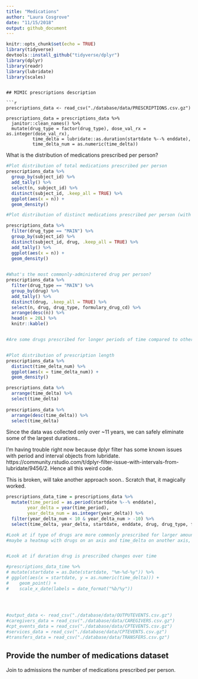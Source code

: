 ```yaml
---
title: "Medications"
author: "Laura Cosgrove"
date: "11/15/2018"
output: github_document
---
```


```r
knitr::opts_chunk$set(echo = TRUE)
library(tidyverse)
devtools::install_github("tidyverse/dplyr")
library(dplyr)
library(readr)
library(lubridate)
library(scales)

```
```

## MIMIC prescriptions description

```r

prescriptions_data <- read_csv("./database/data/PRESCRIPTIONS.csv.gz")
  
prescriptions_data = prescriptions_data %>% 
  janitor::clean_names() %>% 
  mutate(drug_type = factor(drug_type), dose_val_rx = as.integer(dose_val_rx),
          time_delta = lubridate::as.duration(startdate %--% enddate),
          time_delta_num = as.numeric(time_delta))

```

What is the distribution of medications prescribed per person?
```r
#Plot distribution of total medications prescribed per person
prescriptions_data %>% 
  group_by(subject_id) %>% 
  add_tally() %>% 
  select(n, subject_id) %>% 
  distinct(subject_id, .keep_all = TRUE) %>% 
  ggplot(aes(x = n)) +
  geom_density()

#Plot distribution of distinct medications prescribed per person (with drug type not equal to an additive)

prescriptions_data %>%
  filter(drug_type == "MAIN") %>% 
  group_by(subject_id) %>% 
  distinct(subject_id, drug, .keep_all = TRUE) %>% 
  add_tally() %>% 
  ggplot(aes(x = n)) +
  geom_density()
  

#What's the most commonly-administered drug per person?
prescriptions_data %>%
  filter(drug_type == "MAIN") %>% 
  group_by(drug) %>% 
  add_tally() %>% 
  distinct(drug, .keep_all = TRUE) %>% 
  select(n, drug, drug_type, formulary_drug_cd) %>% 
  arrange(desc(n)) %>% 
  head(n = 20L) %>% 
  knitr::kable()


#Are some drugs prescribed for longer periods of time compared to others?


#Plot distribution of prescription length
prescriptions_data %>% 
  distinct(time_delta_num) %>% 
  ggplot(aes(x = time_delta_num)) +
  geom_density()

prescriptions_data %>% 
  arrange(time_delta) %>% 
  select(time_delta) 
  
prescriptions_data %>% 
  arrange(desc(time_delta)) %>% 
  select(time_delta) 
```

Since the data was collected only over ~11 years, we can safely eliminate some of the largest durations..

I'm having trouble right now because dplyr filter has some known issues with period and interval objects from lubridate. https://community.rstudio.com/t/dplyr-filter-issue-with-intervals-from-lubridate/9456/2. Hence all this weird code.


This is broken, will take another approach soon.. Scratch that, it magically worked.
```r

prescriptions_data_time = prescriptions_data %>% 
  mutate(time_period = as.period(startdate %--% enddate),
        year_delta = year(time_period),
        year_delta_num = as.integer(year_delta)) %>% 
  filter(year_delta_num < 10 & year_delta_num > -10) %>% 
  select(time_delta, year_delta, startdate, enddate, drug, drug_type, formulary_drug_cd, subject_id)

#Look at if type of drugs are more commonly prescribed for larger amounts of time
#maybe a heatmap with drugs on an axis and time_delta on another axis, with instances prescribed as fill


#Look at if duration drug is prescribed changes over time

#prescriptions_data_time %>% 
# mutate(startdate = as.Date(startdate, "%m-%d-%y")) %>% 
# ggplot(aes(x = startdate, y = as.numeric(time_delta))) +
#    geom_point() +
#    scale_x_date(labels = date_format("%b/%y")) 
    

  
```

```r
#output_data <- read_csv("./database/data/OUTPUTEVENTS.csv.gz")
#caregivers_data = read_csv("./database/data/CAREGIVERS.csv.gz")
#cpt_events_data = read_csv("./database/data/CPTEVENTS.csv.gz")
#services_data = read_csv("./database/data/CPTEVENTS.csv.gz")
#transfers_data = read_csv("./database/data/TRANSFERS.csv.gz")


```

## Provide the number of medications dataset 

Join to admissions the number of medications prescribed per person. 
